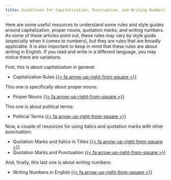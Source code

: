 ```yaml
---
title: Guidelines for Capitalization, Punctuation, and Writing Numbers
---
```


Here are some useful resources to understand some rules and style guides around capitalization, proper nouns, quotation marks, and writing numbers. As some of these articles point out, these rules may vary by style guide (especially when it comes to numbers), but they are rules that are broadly applicable. It is also important to keep in mind that these rules are about writing in English. If you read and write in a different language, you may notice there are variations.


First, this is about capitalization in general:

- Capitalization Rules [{{< fa arrow-up-right-from-square >}}](https://www.grammarly.com/blog/capitalization-rules/)
 

This one is specifically about proper nouns:

- Proper Nouns [{{< fa arrow-up-right-from-square >}}](https://www.grammarly.com/blog/proper-nouns/)
 

This one is about political terms:

- Political Terms [{{< fa arrow-up-right-from-square >}}](https://www.btb.termiumplus.gc.ca/tpv2guides/guides/wrtps/index-eng.html?lang=eng&lettr=indx_catlog_c&page=92qEvn94HDfI.html)
 

Now, a couple of resources for using italics and quotation marks with other punctuation:

- Quotation Marks and Italics in Titles [{{< fa arrow-up-right-from-square >}}](https://www.grammarly.com/blog/quotation-marks/)
- Quotation Marks and Punctuation [{{< fa arrow-up-right-from-square >}}](https://owl.purdue.edu/owl/general_writing/punctuation/quotation_marks/more_quotation_mark_rules.html)
 

And, finally, this last one is about writing numbers:

- Writing Numbers in English [{{< fa arrow-up-right-from-square >}}](https://www.scribendi.com/academy/articles/when_to_spell_out_numbers_in_writing.en.html)
